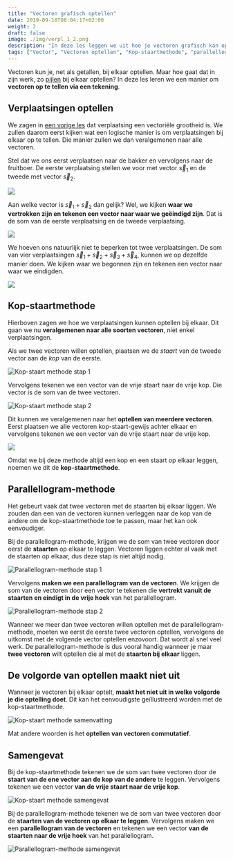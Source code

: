 ```yaml
---
title: "Vectoren grafisch optellen"
date: 2019-09-18T08:04:17+02:00
weight: 2
draft: false
image: ./img/verpl_1_2.png
description: "In deze les leggen we uit hoe je vectoren grafisch kan optellen met de kop-staartmethode of de parallellogram-methode"
tags: ["Vector", "Vectoren optellen", "Kop-staartmethode", "parallellogram-methode"]
---
```


Vectoren kun je, net als getallen, bij elkaar optellen. Maar hoe gaat dat in
zijn werk, zo [pijlen](intro/#een-vector-is-een-pijl) bij elkaar optellen? In
deze les leren we een manier om **vectoren op te tellen via een tekening**.

## Verplaatsingen optellen

We zagen in [een vorige les](vectoriele_grootheden) dat verplaatsing een
vectoriële grootheid is. We zullen daarom eerst kijken wat een logische manier
is om verplaatsingen bij elkaar op te tellen. Die manier zullen we dan
veralgemenen naar alle vectoren.

Stel dat we ons eerst verplaatsen naar de bakker en vervolgens naar de
fruitboer. De eerste verplaatsing stellen we voor met vector $\vec{s}_1$ en de
tweede met vector $\vec{s}_2$.

![](img/verpl_1_2.png)

Aan welke vector is $\vec{s}_1 + \vec{s}_2$ dan gelijk? Wel, we kijken **waar
we vertrokken zijn en tekenen een vector naar waar we geëindigd zijn**. Dat is
de som van de eerste verplaatsing en de tweede verplaatsing.

![](img/verpl_1_2_som.png)

We hoeven ons natuurlijk niet te beperken tot twee verplaatsingen. De som van
vier verplaatsingen $\vec{s}_1 + \vec{s}_2 + \vec{s}_3 + \vec{s}_4$, kunnen we
op dezelfde manier doen. We kijken waar we begonnen zijn en tekenen een vector
naar waar we eindigden.

![](img/verpl_1234_som.png)

## Kop-staartmethode

Hierboven zagen we hoe we verplaatsingen kunnen optellen bij elkaar. Dit gaan we
nu **veralgemenen naar alle soorten vectoren**, niet enkel verplaatsingen.

Als we twee vectoren willen optellen, plaatsen we de _staart_ van de tweede
vector aan de _kop_ van de eerste.

![Kop-staart methode stap 1](img/kopstaart_1.png)

Vervolgens tekenen we een vector van de vrije staart naar de vrije kop. Die
vector is de som van de twee vectoren.

![Kop-staart methode stap 2](img/kopstaart_2.png)

Dit kunnen we veralgemenen naar het **optellen van meerdere vectoren**. Eerst
plaatsen we alle vectoren kop-staart-gewijs achter elkaar en vervolgens tekenen
we een vector van de vrije staart naar de vrije kop.

![](img/kopstaart_multiple.png)

Omdat we bij deze methode altijd een kop en een staart op elkaar leggen, noemen
we dit de **kop-staartmethode**.

## Parallellogram-methode

Het gebeurt vaak dat twee vectoren met de staarten bij elkaar liggen. We zouden
dan een van de vectoren kunnen verleggen naar de kop van de andere om de
kop-staartmethode toe te passen, maar het kan ook eenvoudiger.

Bij de parallellogram-methode, krijgen we de som van twee vectoren door eerst de
**staarten** op elkaar te leggen. Vectoren liggen echter al vaak met de staarten
op elkaar, dus deze stap is niet altijd nodig.

![Parallellogram-methode stap 1](img/parallellogram_1.png)

Vervolgens **maken we een parallellogram van de vectoren**. We krijgen de som
van de vectoren door een vector te tekenen die **vertrekt vanuit de staarten en
eindigt in de vrije hoek** van het parallellogram.

![Parallellogram-methode stap 2](img/parallellogram_2.png)

Wanneer we meer dan twee vectoren willen optellen met de parallellogram-methode,
moeten we eerst de eerste twee vectoren optellen, vervolgens de uitkomst met de
volgende vector optellen enzovoort. Dat wordt al snel veel werk. De
parallellogram-methode is dus vooral handig wanneer je maar **twee vectoren**
wilt optellen die al met de **staarten bij elkaar** liggen.

## De volgorde van optellen maakt niet uit

Wanneer je vectoren bij elkaar optelt, **maakt het niet uit in welke volgorde je
die optelling doet**. Dit kan het eenvoudigste geïllustreerd worden met de
kop-staartmethode.

![Kop-staart methode samenvatting](img/kopstaart_commut.png)

Mat andere woorden is het **optellen van vectoren commutatief**.

## Samengevat

<Attention title="Kop-staartmethode">

Bij de kop-staartmethode tekenen we de som van twee vectoren door de **staart
van de ene vector aan de kop van de andere** te leggen. Vervolgens tekenen we
een vector **van de vrije staart naar de vrije kop**.

![Kop-staart methode samengevat](img/kopstaart_summary.png)

</Attention>

<Attention title="Parallellogram-methode">

Bij de parallellogram-methode tekenen we de som van twee vectoren door de
**staarten van de vectoren op elkaar te leggen**. Vervolgens maken we een
**parallellogram van de vectoren** en tekenen we een vector **van de staarten
naar de vrije hoek** van het parallellogram.

![Parallellogram-methode samengevat](img/parallel_summary.png)

</Attention>
